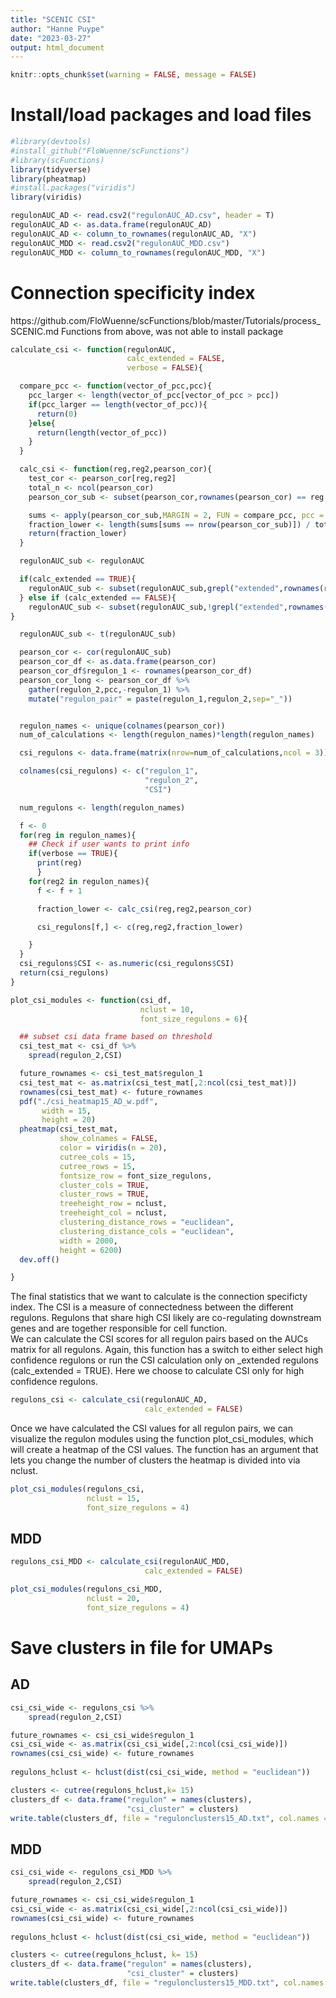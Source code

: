```yaml
---
title: "SCENIC CSI"
author: "Hanne Puype"
date: "2023-03-27"
output: html_document
---
```


```r
knitr::opts_chunk$set(warning = FALSE, message = FALSE)
```

# Install/load packages and load files 
```r
#library(devtools)
#install_github("FloWuenne/scFunctions")
#library(scFunctions)
library(tidyverse)
library(pheatmap)
#install.packages("viridis")
library(viridis)
```

```r
regulonAUC_AD <- read.csv2("regulonAUC_AD.csv", header = T)
regulonAUC_AD <- as.data.frame(regulonAUC_AD)
regulonAUC_AD <- column_to_rownames(regulonAUC_AD, "X")
regulonAUC_MDD <- read.csv2("regulonAUC_MDD.csv")
regulonAUC_MDD <- column_to_rownames(regulonAUC_MDD, "X")
```

# Connection specificity index 
https://github.com/FloWuenne/scFunctions/blob/master/Tutorials/process_SCENIC.md 
Functions from above, was not able to install package
```r
calculate_csi <- function(regulonAUC,
                          calc_extended = FALSE,
                          verbose = FALSE){

  compare_pcc <- function(vector_of_pcc,pcc){
    pcc_larger <- length(vector_of_pcc[vector_of_pcc > pcc])
    if(pcc_larger == length(vector_of_pcc)){
      return(0)
    }else{
      return(length(vector_of_pcc))
    }
  }

  calc_csi <- function(reg,reg2,pearson_cor){
    test_cor <- pearson_cor[reg,reg2]
    total_n <- ncol(pearson_cor)
    pearson_cor_sub <- subset(pearson_cor,rownames(pearson_cor) == reg | rownames(pearson_cor) == reg2)

    sums <- apply(pearson_cor_sub,MARGIN = 2, FUN = compare_pcc, pcc = test_cor)
    fraction_lower <- length(sums[sums == nrow(pearson_cor_sub)]) / total_n
    return(fraction_lower)
  }

  regulonAUC_sub <- regulonAUC

  if(calc_extended == TRUE){
    regulonAUC_sub <- subset(regulonAUC_sub,grepl("extended",rownames(regulonAUC_sub)))
  } else if (calc_extended == FALSE){
    regulonAUC_sub <- subset(regulonAUC_sub,!grepl("extended",rownames(regulonAUC_sub)))
}

  regulonAUC_sub <- t(regulonAUC_sub)

  pearson_cor <- cor(regulonAUC_sub)
  pearson_cor_df <- as.data.frame(pearson_cor)
  pearson_cor_df$regulon_1 <- rownames(pearson_cor_df)
  pearson_cor_long <- pearson_cor_df %>%
    gather(regulon_2,pcc,-regulon_1) %>%
    mutate("regulon_pair" = paste(regulon_1,regulon_2,sep="_"))


  regulon_names <- unique(colnames(pearson_cor))
  num_of_calculations <- length(regulon_names)*length(regulon_names)

  csi_regulons <- data.frame(matrix(nrow=num_of_calculations,ncol = 3))

  colnames(csi_regulons) <- c("regulon_1",
                              "regulon_2",
                              "CSI")

  num_regulons <- length(regulon_names)

  f <- 0
  for(reg in regulon_names){
    ## Check if user wants to print info
    if(verbose == TRUE){
      print(reg)
      }
    for(reg2 in regulon_names){
      f <- f + 1

      fraction_lower <- calc_csi(reg,reg2,pearson_cor)

      csi_regulons[f,] <- c(reg,reg2,fraction_lower)

    }
  }
  csi_regulons$CSI <- as.numeric(csi_regulons$CSI)
  return(csi_regulons)
}
```

```r
plot_csi_modules <- function(csi_df,
                             nclust = 10,
                             font_size_regulons = 6){

  ## subset csi data frame based on threshold
  csi_test_mat <- csi_df %>%
    spread(regulon_2,CSI)

  future_rownames <- csi_test_mat$regulon_1
  csi_test_mat <- as.matrix(csi_test_mat[,2:ncol(csi_test_mat)])
  rownames(csi_test_mat) <- future_rownames
  pdf("./csi_heatmap15_AD_w.pdf",
       width = 15,
       height = 20)
  pheatmap(csi_test_mat,
           show_colnames = FALSE,
           color = viridis(n = 20),
           cutree_cols = 15,
           cutree_rows = 15,
           fontsize_row = font_size_regulons,
           cluster_cols = TRUE,
           cluster_rows = TRUE,
           treeheight_row = nclust,
           treeheight_col = nclust,
           clustering_distance_rows = "euclidean",
           clustering_distance_cols = "euclidean",
           width = 2000,
           height = 6200)
  dev.off()

}
```

The final statistics that we want to calculate is the connection specificty index. The CSI is a measure of connectedness between the different regulons. Regulons that share high CSI likely are co-regulating downstream genes and are together responsible for cell function.  
We can calculate the CSI scores for all regulon pairs based on the AUCs matrix for all regulons. Again, this function has a switch to either select high confidence regulons or run the CSI calculation only on _extended regulons (calc_extended = TRUE). Here we choose to calculate CSI only for high confidence regulons.
```r
regulons_csi <- calculate_csi(regulonAUC_AD,
                              calc_extended = FALSE)
```

Once we have calculated the CSI values for all regulon pairs, we can visualize the regulon modules using the function plot_csi_modules, which will create a heatmap of the CSI values. The function has an argument that lets you change the number of clusters the heatmap is divided into via nclust.
```r
plot_csi_modules(regulons_csi,
                 nclust = 15,
                 font_size_regulons = 4)
```

## MDD
```r
regulons_csi_MDD <- calculate_csi(regulonAUC_MDD,
                              calc_extended = FALSE)
```

```r
plot_csi_modules(regulons_csi_MDD,
                 nclust = 20,
                 font_size_regulons = 4)
```

# Save clusters in file for UMAPs
## AD
```r
csi_csi_wide <- regulons_csi %>%
    spread(regulon_2,CSI)

future_rownames <- csi_csi_wide$regulon_1
csi_csi_wide <- as.matrix(csi_csi_wide[,2:ncol(csi_csi_wide)])
rownames(csi_csi_wide) <- future_rownames
  
regulons_hclust <- hclust(dist(csi_csi_wide, method = "euclidean"))

clusters <- cutree(regulons_hclust,k= 15)
clusters_df <- data.frame("regulon" = names(clusters),
                          "csi_cluster" = clusters)
write.table(clusters_df, file = "regulonclusters15_AD.txt", col.names = T, row.names = F, quote = F, sep = "\t")
```

## MDD

```r
csi_csi_wide <- regulons_csi_MDD %>%
    spread(regulon_2,CSI)

future_rownames <- csi_csi_wide$regulon_1
csi_csi_wide <- as.matrix(csi_csi_wide[,2:ncol(csi_csi_wide)])
rownames(csi_csi_wide) <- future_rownames
  
regulons_hclust <- hclust(dist(csi_csi_wide, method = "euclidean"))

clusters <- cutree(regulons_hclust, k= 15)
clusters_df <- data.frame("regulon" = names(clusters),
                          "csi_cluster" = clusters)
write.table(clusters_df, file = "regulonclusters15_MDD.txt", col.names = T, row.names = F, quote = F, sep = "\t")
```


